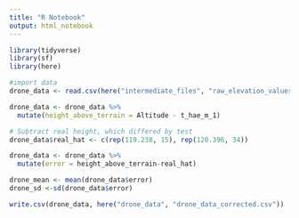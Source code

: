 ```yaml
---
title: "R Notebook"
output: html_notebook
---
```


```r
library(tidyverse)
library(sf)
library(here)
```

```r
#import data
drone_data <- read.csv(here("intermediate_files", "raw_elevation_values_drone.csv")) 

drone_data <- drone_data %>% 
  mutate(height_above_terrain = Altitude - t_hae_m_1)

# Subtract real height, which differed by test
drone_data$real_hat <- c(rep(119.238, 15), rep(120.396, 34))

drone_data <- drone_data %>% 
  mutate(error = height_above_terrain-real_hat)

drone_mean <- mean(drone_data$error)
drone_sd <-sd(drone_data$error)

write.csv(drone_data, here("drone_data", "drone_data_corrected.csv"))

```

